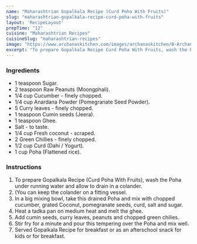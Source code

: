 ---
name: "Maharashtrian Gopalkala Recipe (Curd Poha With Fruits)"
slug: "maharashtrian-gopalkala-recipe-curd-poha-with-fruits"
layout: 'RecipeLayout'
prepTime: "12"
cuisine: "Maharashtrian Recipes"
cuisineSlug: "maharashtrian-recipes"
image: "https://www.archanaskitchen.com/images/archanaskitchen/0-Archanas-Kitchen-Recipes/2017/19-Jan/Maharashtrian_Gopalkala_Recipe_Curd_Poha_With_Fruits-3.jpg"
excerpt: "To prepare Gopalkala Recipe Curd Poha With Fruits, wash the Poha under running water and allow to drain in a colander"
---

### Ingredients

- 1 teaspoon Sugar.
- 2 teaspoon Raw Peanuts (Moongphali).
- 1/4 cup Cucumber - finely chopped.
- 1/4 cup Anardana Powder (Pomegranate Seed Powder).
- 5 Curry leaves - finely chopped.
- 1 teaspoon Cumin seeds (Jeera).
- 1 teaspoon Ghee.
- Salt - to taste.
- 1/4 cup Fresh coconut - scraped.
- 2 Green Chillies - finely chopped.
- 1/2 cup Curd (Dahi / Yogurt).
- 1 cup Poha (Flattened rice).

### Instructions

1. To prepare Gopalkala Recipe (Curd Poha With Fruits), wash the Poha under running water and allow to drain in a colander.
1. (You can keep the colander on a fitting vessel.
1. In a big mixing bowl, take this drained Poha and mix with chopped cucumber, grated Coconut, pomegranate seeds, curd, salt and sugar.
1. Heat a tadka pan on medium heat and melt the ghee.
1. Add cumin seeds, curry leaves, peanuts and chopped green chilies.
1. Stir fry for a minute and pour this tempering over the Poha and mix well.
1. Served Gopalkala Recipe for breakfast or as an afterschool snack for kids or for breakfast.

